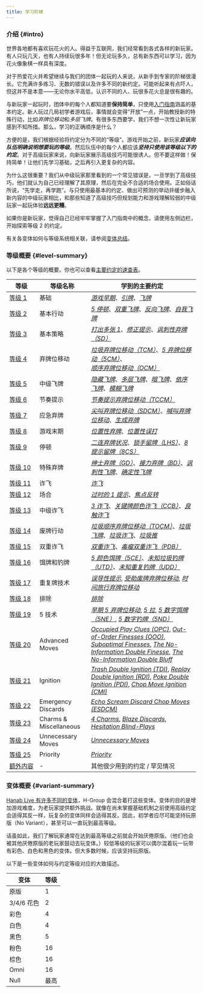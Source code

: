 ```yaml
---
title: 学习阶梯
---
```


### 介绍 \{#intro\}

世界各地都有喜欢玩花火的人。得益于互联网，我们经常看到各式各样的新玩家。有人只玩几天，也有人持续玩很多年！但无论玩多久，总有新东西可以学习，因为花火像象棋一样具有深度。

对于热爱花火并希望继续与我们的团体一起玩的人来说，从新手到专家的阶梯很漫长。它充满许多练习、无数的错误以及许多不同的新约定。可能听起来有点吓人，但这并不是本意——无论你水平高低，认识不同的人、玩很多花火总是很有趣的。

与新玩家一起玩时，团体中的每个人都知道要**保持简单**，只使用[入门指南](beginner.mdx)涵盖的基本约定。新人玩过几局初学者游戏后，事情就会变得“开放”一点，开始教授新的特殊行动，比如*弃牌位移动*和*多层飞牌*。有很多东西要学，我们不想一次性让新玩家感到不知所措。那么，学习的正确顺序是什么？

方便的是，我们根据经验将约定分为不同的“等级”。游戏开始之前，新玩家<Em>**应该向队伍明确说明想要玩的等级**</Em>。然后队伍中的每个人都应该<Em>**坚持只使用该等级以下的约定**</Em>。对于高级玩家来说，向新玩家展示高级技巧可能很诱人。但不要这样做！保持简单！让他们先学习基础，之后再引入更复杂的内容。

为什么这很重要？我们从中级玩家那里看到的一个常见错误是，一旦学到了高级技巧，他们就认为自己已经理解了其原理，然后在完全不合适的场合使用。正如俗话所说，“先学走，再学跑”。与只使用最基本的约定、做出可预测的举动并缓步融入新内容的中级玩家相比，和那些知道了高级技巧但规划能力和游戏理解较弱的中级玩家一起玩体验**远远更糟**。

如果你是新玩家，觉得自己已经牢牢掌握了入门指南中的概念，请使用左侧边栏，开始探索等&NoBreak;级&nbsp;2 的约定。

有关各变体如何与等级系统相关联，请参阅[变体总结](#variant-summary)。

### 等级概要 \{#level-summary\}

以下是各个等级的概要。你也可以查看[主要约定的速查表](summary.mdx)。

| 等级                                              | 等级名称               | 学到的主要约定                                                                                                                                                                                                                                                                                                                                                                                                                                            |
| ------------------------------------------------- | ---------------------- | --------------------------------------------------------------------------------------------------------------------------------------------------------------------------------------------------------------------------------------------------------------------------------------------------------------------------------------------------------------------------------------------------------------------------------------------------------- |
| [等&NoBreak;级&nbsp;1](level-1.mdx)               | 基础                   | _[游戏早期](level-1.mdx#the-early-game)_、_[引牌](level-1.mdx#the-prompt)_、_[飞牌](level-1.mdx#the-finesse)_                                                                                                                                                                                                                                                                                                                                             |
| [等&NoBreak;级&nbsp;2](level-2.mdx)               | 基本行动               | _[5 停顿](level-2.mdx#the-5-stall-cluing-off-chop-5s)_、_[双重飞牌](level-2.mdx#the-double-finesse--triple-finesse--quadruple-finesse)_、_[反向飞牌](level-2.mdx#the-reverse-finesse)_、_[自我飞牌](level-2.mdx#the-self-finesse)_                                                                                                                                                                                                                        |
| [等&NoBreak;级&nbsp;3](level-3.mdx)               | 基本策略               | _[打出多张 1](level-3.mdx#playing-multiple-1s)_、_[修正提示](level-3.mdx#the-fix-clue)_、_[讽刺性弃牌（SD）](level-3.mdx#the-sarcastic-discard-sd)_                                                                                                                                                                                                                                                                                                       |
| [等&NoBreak;级&nbsp;4](level-4.mdx)               | 弃牌位移动             | _[垃圾弃牌位移动（TCM）](level-4.mdx#the-trash-chop-move-tcm)_、_[5 弃牌位移动（5CM）](level-4.mdx#the-5s-chop-move-5cm)_、_[顺序弃牌位移动（OCM）](level-4.mdx#the-order-chop-move-ocm)_                                                                                                                                                                                                                                                                 |
| [等&NoBreak;级&nbsp;5](level-5.mdx)               | 中级飞牌               | _[隐藏飞牌](level-5.mdx#the-hidden-finesse)_、_[多层飞牌](level-5.mdx#the-layered-finesse)_、_[暗飞牌](level-5.mdx#the-clandestine-finesse)_、_[依序飞牌](level-5.mdx#the-queued-finesse)_、_[模糊飞牌](level-5.mdx#the-ambiguous-finesse)_                                                                                                                                                                                                               |
| [等&NoBreak;级&nbsp;6](level-6.mdx)               | 节奏提示               | _[节奏提示弃牌位移动（TCCM）](level-6.mdx#the-tempo-clue-chop-move-tccm)_                                                                                                                                                                                                                                                                                                                                                                                 |
| [等&NoBreak;级&nbsp;7](level-7.mdx)               | 应急弃牌               | _[尖叫弃牌位移动（SDCM）](level-7.mdx#the-scream-discard-chop-move-sdcm)_、_[喊叫弃牌位移动](level-7.mdx#the-shout-discard-chop-move)_、_[生成弃牌](level-7.mdx#the-generation-discard)_                                                                                                                                                                                                                                                                  |
| [等&NoBreak;级&nbsp;8](level-8.mdx)               | 游戏末期               | _[位置性弃牌](level-8.mdx#the-positional-discard-indicating-a-play-with-a-discard)_、_[位置性误打](level-8.mdx#the-positional-misplay-indicating-a-play-with-a-misplay)_                                                                                                                                                                                                                                                                                  |
| [等&NoBreak;级&nbsp;9](level-9.mdx)               | 停顿                   | _[二连弃牌状况](level-9.mdx#double-discard-situations--double-discard-avoidance-dda-severity-2-stalling)_、_[锁手留牌（LHS）](level-9.mdx#the-locked-hand-save-lhs)_、_[8 提示留牌（8CS）](level-9.mdx#the-8-clue-save-8cs)_                                                                                                                                                                                                                              |
| [等&NoBreak;级&nbsp;10](level-10.mdx)             | 特殊弃牌               | _[绅士弃牌（GD）](level-10.mdx#the-gentlemans-discard-gd)_、_[接力弃牌（BD）](level-10.mdx#the-baton-discard-bd)_、_[讽刺性飞牌](level-10.mdx#the-sarcastic-finesse)_、_[确定性飞牌](level-10.mdx#the-certain-finesse--the-certain-discard)_                                                                                                                                                                                                              |
| [等&NoBreak;级&nbsp;11](level-11.mdx)             | 诈飞                   | _[诈飞](level-11.mdx#the-bluff)_                                                                                                                                                                                                                                                                                                                                                                                                                          |
| [等&NoBreak;级&nbsp;12](level-12.mdx)             | 场合                   | _[过时的 1 提示](level-12.mdx#the-stale-1s-clue)_、_[焦点反转](level-12.mdx#focus-inversion)_                                                                                                                                                                                                                                                                                                                                                             |
| [等&NoBreak;级&nbsp;13](level-13.mdx)             | 中级诈飞               | _[3 诈飞](level-13.mdx#the-3-bluff)_、_[关键牌颜色诈飞（CCB）](level-13.mdx#the-critical-color-bluff-ccb)_、_[良触诈飞](level-13.mdx#the-good-touch-bluff)_                                                                                                                                                                                                                                                                                               |
| [等&NoBreak;级&nbsp;14](level-14.mdx)             | 废牌行动               | _[垃圾顺序弃牌位移动（TOCM）](level-14.mdx#the-trash-order-chop-move-tocm)_、_[垃圾飞牌](level-14.mdx#the-trash-finesse)_、_[垃圾诈飞](level-14.mdx#the-trash-bluff)_、_[垃圾推](level-14.mdx#the-trash-push)_                                                                                                                                                                                                                                            |
| [等&NoBreak;级&nbsp;15](level-15.mdx)             | 双重诈飞               | _[双重诈飞](level-15.mdx#the-double-bluff)_、_[毒瘤双重诈飞（PDB）](level-15.mdx#the-pestilent-double-bluff-pdb)_                                                                                                                                                                                                                                                                                                                                         |
| [等&NoBreak;级&nbsp;16](level-16.mdx)             | 饵牌和钓牌             | _[5 颜色饵牌（5CE）](level-16.mdx#the-5-color-ejection-5ce)_、_[未知垃圾钓牌（UTD）](level-16.mdx#the-unknown-trash-discharge-1-for-1-form-utd)、[未知重复钓牌（UDD）](level-16.mdx#the-unknown-dupe-discharge-udd)_                                                                                                                                                                                                                                      |
| [等&NoBreak;级&nbsp;17](level-17.mdx)             | 重复牌技术             | _[误导性提示](level-17.mdx#the-duplicitous-value-clue)_, _[受助废牌弃牌位移动](level-17.mdx#the-assisted-trash-chop-move)_, _[时间旅行弃牌位移动](level-17.mdx#the-time-travel-chop-move-direct-form)_                                                                                                                                                                                                                                                    |
| [等&NoBreak;级&nbsp;18](level-18.mdx)             | 排除                   | _[排除](level-18.mdx#elimination--elimination-notes)_                                                                                                                                                                                                                                                                                                                                                                                                     |
| [等&NoBreak;级&nbsp;19](level-19.mdx)             | 5 技术                 | _[早期 5 弃牌位移动](level-19.mdx#the-early-5s-chop-move)_, _[5 拉](level-19.mdx#the-5-pull)_, _[5 数字饵牌（5NE）](level-19.mdx#the-5-number-ejection-5ne)_, _[5 数字钓牌（5ND）](level-19.mdx#the-5-number-discharge-5nd)_                                                                                                                                                                                                                              |
| [等&NoBreak;级&nbsp;20](level-20.mdx)             | Advanced Moves         | _[Occupied Play Clues (OPC)](level-20.mdx#the-occupied-play-clue--the-occupied-finesse-opc)_, _[Out-of-Order Finesses (OOO)](level-20.mdx#the-out-of-order-finesse)_, _[Suboptimal Finesses](level-20.mdx#the-suboptimal-prompt--the-suboptimal-finesse--the-suboptimal-bluff)_, _[The No-Information Double Finesse](level-20.mdx#the-no-information-double-finesse)_, _[The No-Information Double Bluff](level-20.mdx#the-no-information-double-bluff)_ |
| [等&NoBreak;级&nbsp;21](level-21.mdx)             | Ignition               | _[Trash Double Ignition (TDI)](level-21.mdx#the-trash-double-ignition-tdi)_, _[Replay Double Ignition (RDI)](level-21.mdx#the-replay-double-ignition-rdi)_, _[Poke Double Ignition (PDI)](level-21.mdx#the-poke-double-ignition-pdi)_, _[Chop Move Ignition (CMI)](level-21.mdx#the-chop-move-ignition-cmi-with-1-card-chop-moved)_                                                                                                                       |
| [等&NoBreak;级&nbsp;22](level-22.mdx)             | Emergency Discards     | _[Echo Scream Discard Chop Moves (ESDCM)](level-22.mdx#the-echo-scream-discard-chop-move-esdcm)_                                                                                                                                                                                                                                                                                                                                                          |
| [等&NoBreak;级&nbsp;23](level-23.mdx)             | Charms & Miscellaneous | _[4 Charms](level-23.mdx#the-4-charm)_, _[Blaze Discards](level-23.mdx#the-blaze-discard)_, _[Hesitation Blind-Plays](level-23.mdx#the-hesitation-blind-play)_                                                                                                                                                                                                                                                                                            |
| [等&NoBreak;级&nbsp;24](level-24.mdx)             | Unnecessary Moves      | _[Unnecessary Moves](level-24.mdx#unnecessary-moves)_                                                                                                                                                                                                                                                                                                                                                                                                     |
| [等&NoBreak;级&nbsp;25](level-25.mdx)             | Priority               | _[Priority](level-25.mdx#the-priority-prompt--the-priority-finesse)_                                                                                                                                                                                                                                                                                                                                                                                      |
| [额&NoBreak;外&NoBreak;内&NoBreak;容](extras.mdx) | -                      | 其他很少用到的约定 / 罕见情况                                                                                                                                                                                                                                                                                                                                                                                                                             |

### 变体概要 \{#variant-summary\}

[Hanab Live 有许多不同的变体](https://github.com/Hanabi-Live/hanabi-live/blob/main/docs/variants.md)，H-Group 会混合着打这些变体。变体的目的是增加游戏难度，为老玩家提供额外挑战。就像在尚未掌握基础机制之前使用高级约定会适得其反一样，玩复杂的变体同样会适得其反。因此，初学者应尽可能坚持玩原版（No Variant），甚至可以一直玩到最高等级。

话虽如此，我们了解玩家通常在达到最高等级之前就会开始厌倦原版。（他们也会被其他厌倦原版的老玩家鼓动去玩变体。）较低等级的玩家可以偶尔混着玩一玩带有彩色、白色和黑色的变体。但大多数时候，应该坚持玩原版。

以下是一些变体如何与约定等级对应的大致描述。

| 变体       | 等级 |
| ---------- | ---- |
| 原版       | 1    |
| 3/4/6 花色 | 2    |
| 彩色       | 4    |
| 白色       | 4    |
| 黑色       | 5    |
| 粉色       | 16   |
| 棕色       | 16   |
| Omni       | 16   |
| Null       | 最高 |
